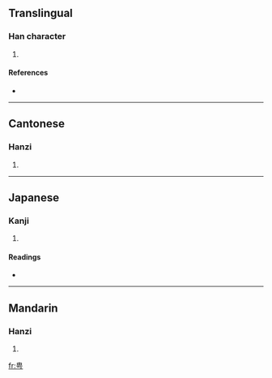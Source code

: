 ==Translingual==

===Han character===
{{Han char|rn=102|rad=田|as=02|sn=7|four=5072<sub>7</sub>|canj=中田一女尸 (LWMVS)}}

# {{defn|Han|sort=田02}}

====References====
* {{Han ref|kx=0759.060|dkj=21734|dj=1169.050|hdz=42528.060|uh=7539|ud=30009|bh=CB6E|bd=52078}}

----

==Cantonese==

===Hanzi===
{{yue-hanzi|jyut=|y=ping1}}

# {{defn|Cantonese}}

----

==Japanese==

===Kanji===
{{ja-kanji|grade=|rs=田02}}

# {{defn|Japanese}}

====Readings====
* {{ja-readings|on=[[へい]] (hei), [[びょう]] (byō)|kun=[[せわしい]] (sewashii)|nanori=}}

----

==Mandarin==

===Hanzi===
{{cmn-hanzi|pin=[[pīng]] ([[ping1]]), [[píng]] ([[ping2]])|wg=p'ing<sup>1</sup>, p'ing<sup>2</sup>}}

# {{defn|Mandarin}}

[[fr:甹]]